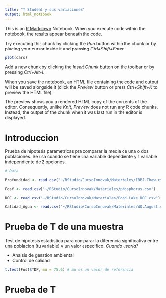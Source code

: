 ```yaml
---
title: "T Student y sus variaciones"
output: html_notebook
---
```


This is an [R Markdown](http://rmarkdown.rstudio.com) Notebook. When you execute code within the notebook, the results appear beneath the code. 

Try executing this chunk by clicking the *Run* button within the chunk or by placing your cursor inside it and pressing *Ctrl+Shift+Enter*. 

```r
plot(cars)
```

Add a new chunk by clicking the *Insert Chunk* button on the toolbar or by pressing *Ctrl+Alt+I*.

When you save the notebook, an HTML file containing the code and output will be saved alongside it (click the *Preview* button or press *Ctrl+Shift+K* to preview the HTML file).

The preview shows you a rendered HTML copy of the contents of the editor. Consequently, unlike *Knit*, *Preview* does not run any R code chunks. Instead, the output of the chunk when it was last run in the editor is displayed.

# Introduccion

Prueba de hipotesis parametricas pra comparar la media de una o dos poblaciones. Se usa cuando se tiene una variable dependiente y 1 variable independiente de 2 opciones.

```r
# Data

Profundidad <- read.csv("~/RStudio/CursoInnovak/Materiales/IBPJ.Thaw.csv")

Fosf <- read.csv("~/RStudio/CursoInnovak/Materiales/phosphorus.csv")

DOC <- read.csv("~/RStudio/CursoInnovak/Materiales/Pond.Lake.DOC.csv")

Calidad_Agua <- read.csv("~/RStudio/CursoInnovak/Materiales/WQ.August.csv")

```

# Prueba de T de una muestra 

Test de hipotesis estadistica para comparar la diferencia significativa entre una poblacion (tu variable) y un valor especifico. 
_Cuando usarla?_

* Analsis de genstion ambiental
* Control de calidad 

```r

t.test(Fosf$TDP, mu = 75.6) # mu es un valor de referencia

```
# Prueba de T 

